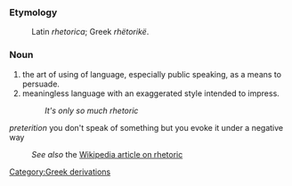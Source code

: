 ===Etymology===
:Latin ''rhetorica''; Greek ''rhëtorikë''.
===Noun===
#the art of using of language, especially public speaking, as a means to persuade.
#meaningless language with an exaggerated style intended to impress.
#:''It's only so much rhetoric''


''preterition''  you don't speak of something but you evoke it under a negative way


:''See also'' the [[w:rhetoric|Wikipedia article on rhetoric]]
[[Category:Greek derivations]]